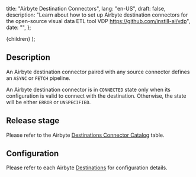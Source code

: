   title: "Airbyte Destination Connectors",
  lang: "en-US",
  draft: false,
  description: "Learn about how to set up Airbyte destination connectors for the open-source visual data ETL tool VDP https://github.com/instill-ai/vdp",
  date: "",
};

  <DocsLayout meta={meta}>{children}</DocsLayout>
);

## Description

An Airbyte destination connector paired with any source connector defines an `ASYNC` or `FETCH` pipeline. 

An Airbyte destination connector is in `CONNECTED` state only when its configuration is valid to connect with the destination. Otherwise, the state will be either `ERROR` or `UNSPECIFIED`.

## Release stage

Please refer to the Airbyte [Destinations Connector Catalog](https://docs.airbyte.com/integrations/#destinations) table.

## Configuration

Please refer to each Airbyte [Destinations](https://docs.airbyte.com/category/destinations) for configuration details.
